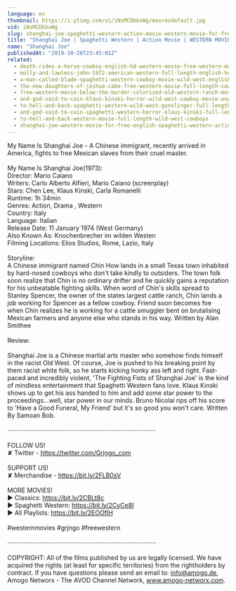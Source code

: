 ```yaml
---
language: en
thumbnail: https://i.ytimg.com/vi/iNsMCDbbxWg/maxresdefault.jpg
vid: iNsMCDbbxWg
slug: shanghai-joe-spaghetti-western-action-movie-western-movie-for-free-english
title: "Shanghai Joe | Spaghetti Western | Action Movie | WESTERN MOVIE FOR FREE | English"
name: "Shanghai Joe"
publishedAt: "2019-10-26T23:45:01Z"
related:
  - death-rides-a-horse-cowboy-english-hd-western-movie-free-western-movies
  - molly-and-lawless-john-1972-american-western-full-length-english-hd-free-full-moves
  - a-man-called-blade-spaghetti-western-cowboy-movie-wild-west-english
  - the-new-daughters-of-joshua-cabe-free-western-movie-full-length-cowboy-film
  - free-western-movie-below-the-border-colorized-old-western-ranch-movie-wild-west
  - and-god-said-to-cain-klaus-kinski-horror-wild-west-cowboy-movie-english
  - to-hell-and-back-spaghetti-western-wild-west-gunslinger-full-length-english
  - and-god-said-to-cain-spaghetti-western-horror-klaus-kinski-full-length-western-movie
  - to-hell-and-back-western-movie-full-length-wild-west-cowboys
  - shanghai-joe-western-movie-for-free-english-spaghetti-western-action-movie
---
```


My Name Is Shanghai Joe - A Chinese immigrant, recently arrived in America, fights to free Mexican slaves from their cruel master. <br />
<br />
My Name Is Shanghai Joe(1973):<br />
Director: Mario Caiano<br />
Writers: Carlo Alberto Alfieri, Mario Caiano (screenplay)<br />
Stars: Chen Lee, Klaus Kinski, Carla Romanelli<br />
Runtime: 1h 34min<br />
Genres: Action, Drama , Western<br />
Country: Italy<br />
Language: Italian<br />
Release Date: 11 January 1974 (West Germany)<br />
Also Known As: Knochenbrecher im wilden Westen<br />
Filming Locations: Elios Studios, Rome, Lazio, Italy<br />
<br />
Storyline: <br />
A Chinese immigrant named Chin How lands in a small Texas town inhabited by hard-nosed cowboys who don't take kindly to outsiders. The town folk soon realize that Chin is no ordinary drifter and he quickly gains a reputation for his unbeatable fighting skills. When word of Chin's skills spread to Stanley Spencer, the owner of the states largest cattle ranch, Chin lands a job working for Spencer as a fellow cowboy. Friend soon becomes foe when Chin realizes he is working for a cattle smuggler bent on brutalising Mexican farmers and anyone else who stands in his way. Written by Alan Smithee<br />
<br />
Review:<br />
<br />
Shanghai Joe is a Chinese martial arts master who somehow finds himself in the racist Old West. Of course, Joe is pushed to his breaking point by them racist white folk, so he starts kicking honky ass left and right. Fast-paced and incredibly violent, 'The Fighting Fists of Shanghai Joe' is the kind of mindless entertainment that Spaghetti Western fans love. Klaus Kinski shows up to get his ass handed to him and add some star power to the proceedings...well, star power in our minds. Bruno Nicolai rips off his score to 'Have a Good Funeral, My Friend' but it's so good you won't care. Written By Samoan Bob.<br />
<br />
····················································································<br />
<br />
FOLLOW US!<br />
✘ Twitter - https://twitter.com/Grjngo_com<br />
<br />
SUPPORT US!<br />
✘ Merchandise - https://bit.ly/2FLB0sV<br />
<br />
MORE MOVIES! <br />
► Classics: https://bit.ly/2CBLt8c <br />
► Spaghetti Western: https://bit.ly/2CyCe8I <br />
► All Playlists: https://bit.ly/2EOOfIH <br />
<br />
#westernmovies #grjngo #freewestern<br />
<br />
····················································································<br />
<br />
COPYRIGHT: All of the films published by us are legally licensed. We have acquired the rights (at least for specific territories) from the rightholders by contract. If you have questions please send an email to: info@amogo.de, Amogo Networx - The AVOD Channel Network, www.amogo-networx.com.